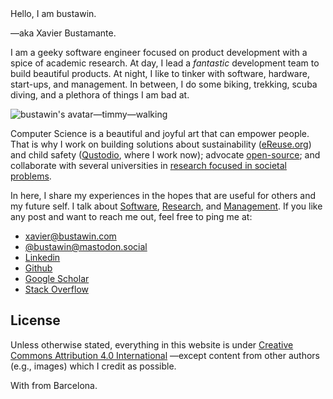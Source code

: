 <div>
  <div className="lead">Hello, I am bustawin.</div>
  <p>—aka Xavier Bustamante.</p>
</div>

I am a geeky software engineer focused on product development with
a spice of academic research.
At day, I lead a *fantastic* development team to build beautiful products.
At night, I like to tinker with software, hardware, start-ups, and management.
In between, I do some biking, trekking, scuba diving, and a plethora of things
I am bad at.

![bustawin's avatar—timmy—walking](_about/timmy-walk.gif "My avatar—created by my dearest friend Nataly.")

Computer Science is a beautiful and joyful art that can empower people.
That is why I work on building solutions about sustainability
([eReuse.org](https://www.ereuse.org)) and child safety
([Qustodio](https://www.qustodio.com), where I work now);
advocate [open-source](https://github.com/bustawin/);
and collaborate with several universities
in [research focused in societal problems](https://scholar.google.com/citations?user=WwvhOx4AAAAJ).

In here, I share my experiences in the hopes that are useful for others and my future self.
I talk about [Software](/software), [Research](/research), and [Management](/manage).
If you like any post and want to reach me out, feel free to ping me at:

<ul className="list-unstyled">
  <li>
    <a href="mailto:xavier@bustawin.com"><Icon name="envelope" className="me-2 text-body" />xavier@bustawin.com</a>
  </li>
  <li>
    <a href="https://mastodon.social/@bustawin"><Icon name="mastodon" className="me-2 text-body"/>@bustawin@mastodon.social</a>
  </li>
  <li>
    <a href="http://linkedin.com/in/bustawin/"><Icon name="linkedin" className="me-2 text-body" />Linkedin</a>
  </li>
  <li>
    <a href="https://github.com/bustawin/"><Icon name="github" className="me-2 text-body" />Github</a>
  </li>
  <li>
    <a href="https://scholar.google.com/citations?user=WwvhOx4AAAAJ"><Icon name="bank2" className="me-2 text-body" />Google Scholar</a>
  </li>
  <li>
    <a href="https://stackoverflow.com/users/2710757"><Icon name="stack-overflow" className="me-2 text-body"/>Stack Overflow</a>
  </li>
</ul>

## License

Unless otherwise stated, everything in this website is
under [Creative Commons Attribution 4.0 International](https://creativecommons.org/licenses/by/4.0/)
—except content from other authors (e.g., images) which I credit as possible.

With <Icon name="heart"/> from Barcelona.